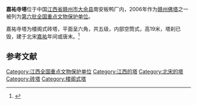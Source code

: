 {{coord|25|23|43|N|114|22|06|E|scale:10000|display=title}}
{{文物保护单位
| 级别 = 全国
| 名称 = [[赣州佛塔|赣州佛塔]]
| 子项 = 嘉祐寺塔
| 图片 = Dayu Jiayou Si Ta 2014.01.12 15-37-38.jpg
| 所在 = [[江西省|江西省]][[大余县|大余县]]
| 分类 = 古建筑
| 时代 = 宋
| 编号 = [[第六批全国重点文物保护单位|第六批]]第603项
| 登录 = 2006年5月25日
}}
'''嘉祐寺塔'''位于中国[[江西省|江西省]][[赣州市|赣州市]][[大余县|大余县]]南安板鸭厂内，2006年作为[[赣州佛塔|赣州佛塔]]之一被列为[[第六批全国重点文物保护单位|第六批全国重点文物保护单位]]。

嘉祐寺塔为楼阁式砖塔，平面呈六角，共五级，内部空筒式，高19米，塔刹已毁，建于北宋[[嘉祐|嘉祐]]年间或唐末。<ref>{{Cite book |author=国家文物局编 |title=全国重点文物保护单位（第六批）·第Ⅴ卷 |publisher=文物出版社 |year=2008 |isbn=978-7-5010-2446-9 |pages=452-455 }}</ref>

==参考文献==
{{commonscat|Pagoda of Jiayou Temple}}
{{reflist}}

{{江西全国重点文物保护单位}}

{{DEFAULTSORT:J}}
[[Category:江西全国重点文物保护单位|Category:江西全国重点文物保护单位]]
[[Category:江西的塔|Category:江西的塔]]
[[Category:北宋的塔|Category:北宋的塔]]
[[Category:砖塔|Category:砖塔]]
[[Category:楼阁式塔|Category:楼阁式塔]]